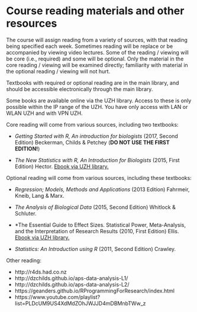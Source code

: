 # Course reading materials and other resources {-}

The course will assign reading from a variety of sources, with that reading being specified each week. Sometimes reading will be replace or be accompanied by viewing video lectures. Some of the reading / viewing will be core (i.e., required) and some will be optional. Only the material in the core reading / viewing will be examined directly; familiarity with material in the optional reading / viewing will not hurt.

Textbooks with required or optional reading are in the main library, and should be accessible electronically through the main library.

Some books are available online via the UZH library. Access to these is only possible within the IP range of the UZH. You have only access with LAN or WLAN UZH and with VPN UZH.

Core reading will come from various sources, including two textbooks:

* *Getting Started with R, An introduction for biologists* (2017, Second Edition) Beckerman, Childs & Petchey (**DO NOT USE THE FIRST EDITION!**)

* *The New Statistics with R, An Introduction for Biologists* (2015, First Edition) Hector. [Ebook via UZH library.](http://ezproxy.uzh.ch/login?url=http://dx.doi.org/10.1093/acprof:oso/9780198729051.001.0001)

Optional reading will come from various sources, including these textbooks:

* *Regression; Models, Methods and Applications* (2013 Edition) Fahrmeir, Kneib, Lang & Marx.

* *The Analysis of Biological Data* (2015, Second Edition) Whitlock & Schluter.

* *The Essential Guide to Effect Sizes. Statistical Power, Meta-Analysis, and the Interpretation of Research Results (2010, First Edition) Ellis. [Ebook via UZH library.](http://ezproxy.uzh.ch/login?url=http://dx.doi.org/10.1017/CBO9780511761676)

* *Statistics: An Introduction using R* (2011, Second Edition) Crawley.

Other reading:

* http://r4ds.had.co.nz
* http://dzchilds.github.io/aps-data-analysis-L1/
* http://dzchilds.github.io/aps-data-analysis-L2/
* https://geanders.github.io/RProgrammingForResearch/index.html
* https://www.youtube.com/playlist?list=PLDcUM9US4XdMdZOhJWJJD4mDBMnbTWw_z
